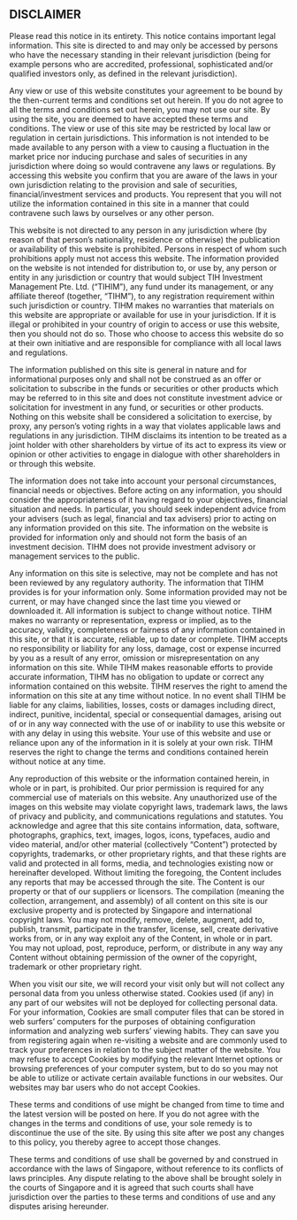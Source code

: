 ## DISCLAIMER

Please read this notice in its entirety. This notice contains important legal information. This site is directed to and may only be accessed by persons who have the necessary standing in their relevant jurisdiction (being for example persons who are accredited, professional, sophisticated and/or qualified investors only, as defined in the relevant jurisdiction).

Any view or use of this website constitutes your agreement to be bound by the then-current terms and conditions set out herein. If you do not agree to all the terms and conditions set out herein, you may not use our site. By using the site, you are deemed to have accepted these terms and conditions. The view or use of this site may be restricted by local law or regulation in certain jurisdictions. This information is not intended to be made available to any person with a view to causing a fluctuation in the market price nor inducing purchase and sales of securities in any jurisdiction where doing so would contravene any laws or regulations. By accessing this website you confirm that you are aware of the laws in your own jurisdiction relating to the provision and sale of securities, financial/investment services and products. You represent that you will not utilize the information contained in this site in a manner that could contravene such laws by ourselves or any other person.

This website is not directed to any person in any jurisdiction where (by reason of that person’s nationality, residence or otherwise) the publication or availability of this website is prohibited. Persons in respect of whom such prohibitions apply must not access this website. The information provided on the website is not intended for distribution to, or use by, any person or entity in any jurisdiction or country that would subject TIH Investment Management Pte. Ltd. (“TIHIM”), any fund under its management, or any affiliate thereof (together, “TIHM”), to any registration requirement within such jurisdiction or country. TIHM makes no warranties that materials on this website are appropriate or available for use in your jurisdiction. If it is illegal or prohibited in your country of origin to access or use this website, then you should not do so. Those who choose to access this website do so at their own initiative and are responsible for compliance with all local laws and regulations.

The information published on this site is general in nature and for informational purposes only and shall not be construed as an offer or solicitation to subscribe in the funds or securities or other products which may be referred to in this site and does not constitute investment advice or solicitation for investment in any fund, or securities or other products. Nothing on this website shall be considered a solicitation to exercise, by proxy, any person’s voting rights in a way that violates applicable laws and regulations in any jurisdiction. TIHM disclaims its intention to be treated as a joint holder with other shareholders by virtue of its act to express its view or opinion or other activities to engage in dialogue with other shareholders in or through this website.

The information does not take into account your personal circumstances, financial needs or objectives. Before acting on any information, you should consider the appropriateness of it having regard to your objectives, financial situation and needs. In particular, you should seek independent advice from your advisers (such as legal, financial and tax advisers) prior to acting on any information provided on this site. The information on the website is provided for information only and should not form the basis of an investment decision. TIHM does not provide investment advisory or management services to the public.

Any information on this site is selective, may not be complete and has not been reviewed by any regulatory authority. The information that TIHM provides is for your information only. Some information provided may not be current, or may have changed since the last time you viewed or downloaded it. All information is subject to change without notice. TIHM makes no warranty or representation, express or implied, as to the accuracy, validity, completeness or fairness of any information contained in this site, or that it is accurate, reliable, up to date or complete. TIHM accepts no responsibility or liability for any loss, damage, cost or expense incurred by you as a result of any error, omission or misrepresentation on any information on this site. While TIHM makes reasonable efforts to provide accurate information, TIHM has no obligation to update or correct any information contained on this website. TIHM reserves the right to amend the information on this site at any time without notice. In no event shall TIHM be liable for any claims, liabilities, losses, costs or damages including direct, indirect, punitive, incidental, special or consequential damages, arising out of or in any way connected with the use of or inability to use this website or with any delay in using this website. Your use of this website and use or reliance upon any of the information in it is solely at your own risk. TIHM reserves the right to change the terms and conditions contained herein without notice at any time.

Any reproduction of this website or the information contained herein, in whole or in part, is prohibited. Our prior permission is required for any commercial use of materials on this website. Any unauthorized use of the images on this website may violate copyright laws, trademark laws, the laws of privacy and publicity, and communications regulations and statutes. You acknowledge and agree that this site contains information, data, software, photographs, graphics, text, images, logos, icons, typefaces, audio and video material, and/or other material (collectively “Content”) protected by copyrights, trademarks, or other proprietary rights, and that these rights are valid and protected in all forms, media, and technologies existing now or hereinafter developed. Without limiting the foregoing, the Content includes any reports that may be accessed through the site. The Content is our property or that of our suppliers or licensors. The compilation (meaning the collection, arrangement, and assembly) of all content on this site is our exclusive property and is protected by Singapore and international copyright laws. You may not modify, remove, delete, augment, add to, publish, transmit, participate in the transfer, license, sell, create derivative works from, or in any way exploit any of the Content, in whole or in part. You may not upload, post, reproduce, perform, or distribute in any way any Content without obtaining permission of the owner of the copyright, trademark or other proprietary right.

When you visit our site, we will record your visit only but will not collect any personal data from you unless otherwise stated. Cookies used (if any) in any part of our websites will not be deployed for collecting personal data. For your information, Cookies are small computer files that can be stored in web surfers’ computers for the purposes of obtaining configuration information and analyzing web surfers’ viewing habits. They can save you from registering again when re-visiting a website and are commonly used to track your preferences in relation to the subject matter of the website. You may refuse to accept Cookies by modifying the relevant Internet options or browsing preferences of your computer system, but to do so you may not be able to utilize or activate certain available functions in our websites. Our websites may bar users who do not accept Cookies.

These terms and conditions of use might be changed from time to time and the latest version will be posted on here. If you do not agree with the changes in the terms and conditions of use, your sole remedy is to discontinue the use of the site. By using this site after we post any changes to this policy, you thereby agree to accept those changes.

These terms and conditions of use shall be governed by and construed in accordance with the laws of Singapore, without reference to its conflicts of laws principles. Any dispute relating to the above shall be brought solely in the courts of Singapore and it is agreed that such courts shall have jurisdiction over the parties to these terms and conditions of use and any disputes arising hereunder.